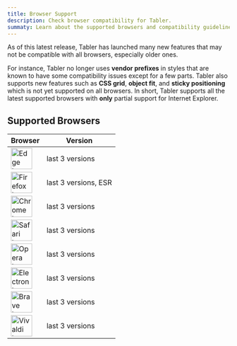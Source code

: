 ```yaml
---
title: Browser Support
description: Check browser compatibility for Tabler.
summaty: Learn about the supported browsers and compatibility guidelines for using Tabler UI components to ensure a consistent experience across different devices and platforms.
---
```


As of this latest release, Tabler has launched many new features that may not be compatible with all browsers, especially older ones.

For instance, Tabler no longer uses **vendor prefixes** in styles that are known to have some compatibility issues except for a few parts. Tabler also supports new features such as **CSS grid**, **object fit**, and **sticky positioning** which is not yet supported on all browsers. In short, Tabler supports all the latest supported browsers with **only** partial support for Internet Explorer.

## Supported Browsers

Browser|Version
---|----------
<img src="/docs/browsers/edge.svg" width="48" height="48" alt="Edge Logo"/>|last 3 versions
<img src="/docs/browsers/firefox.svg" width="48" height="48" alt="Firefox Logo"/>|last 3 versions, ESR
<img src="/docs/browsers/chrome.svg" width="48" height="48" alt="Chrome Logo"/>|last 3 versions
<img src="/docs/browsers/safari.svg" width="48" height="48" alt="Safari Logo"/>|last 3 versions
<img src="/docs/browsers/opera.svg" width="48" height="48" alt="Opera Logo"/>|last 3 versions
<img src="/docs/browsers/electron.svg" width="48" height="48" alt="Electron Logo"/>|last 3 versions
<img src="/docs/browsers/brave.svg" width="48" height="48" alt="Brave Logo"/>|last 3 versions
<img src="/docs/browsers/vivaldi.svg" width="48" height="48" alt="Vivaldi Logo"/>|last 3 versions

